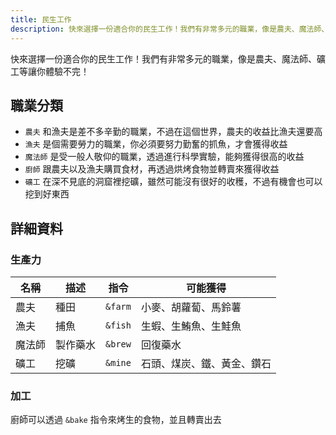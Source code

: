 ```yaml
---
title: 民生工作
description: 快來選擇一份適合你的民生工作！我們有非常多元的職業，像是農夫、魔法師、礦工等讓你體驗不完！
---
```



快來選擇一份適合你的民生工作！我們有非常多元的職業，像是農夫、魔法師、礦工等讓你體驗不完！

<Adsense/>

## 職業分類

- `農夫` 和漁夫是差不多辛勤的職業，不過在這個世界，農夫的收益比漁夫還要高
- `漁夫` 是個需要勞力的職業，你必須要努力勤奮的抓魚，才會獲得收益
- `魔法師` 是受一般人敬仰的職業，透過進行科學實驗，能夠獲得很高的收益
- `廚師` 跟農夫以及漁夫購買食材，再透過烘烤食物並轉賣來獲得收益
- `礦工` 在深不見底的洞窟裡挖礦，雖然可能沒有很好的收穫，不過有機會也可以挖到好東西

## 詳細資料

### 生產力

| 名稱  | 描述  | 指令      | 可能獲得 |
|-----|-----|---------|------|
| 農夫  | 種田  | `&farm` | 小麥、胡蘿蔔、馬鈴薯   |
| 漁夫 | 捕魚  | `&fish` | 生蝦、生鮪魚、生鮭魚   |
| 魔法師 | 製作藥水 | `&brew` | 回復藥水 |
| 礦工 | 挖礦 | `&mine` | 石頭、煤炭、鐵、黃金、鑽石 |

### 加工

廚師可以透過 `&bake` 指令來烤生的食物，並且轉賣出去